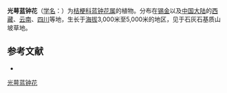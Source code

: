 {{Speciesbox
| name = 光萼蓝钟花
| status = 
| status_system = 
| image =
| genus = Cyananthus
| species = leiocalyx
| authority = (Franch.) Cowan
}}

'''光萼蓝钟花'''（[[学名|学名]]：{{lang|la|''Cyananthus leiocalyx''}}）为[[桔梗科|桔梗科]][[蓝钟花属|蓝钟花属]]的植物。分布在[[锡金|锡金]]以及[[中国大陆|中国大陆]]的[[西藏|西藏]]、[[云南|云南]]、[[四川|四川]]等地，生长于[[海拔|海拔]]3,000米至5,000米的地区，见于石灰石基质山坡草地。

== 参考文献 ==
<div class="references-small">
* {{cite web| url =http://www.bioinfo.cn/db05/KmzwSpecies.php?action=view&id=3418| title =光萼蓝钟花| work =《中国高等植物数据库全库》| publisher =中国科学院微生物研究所| author =昆明植物研究所| accessdate =2009-02-24| deadurl =yes| archiveurl =https://web.archive.org/web/20160305000613/http://www.bioinfo.cn/db05/KmzwSpecies.php?action=view&id=3418| archivedate =2016-03-05}}
</div>
{{Taxonbar|from=Q10890762}}

[[Category:蓝钟花属|光萼蓝钟花]]


{{植物小作品}}